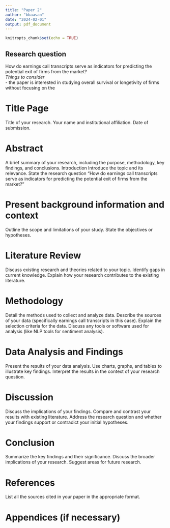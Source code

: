 ```yaml
---
title: "Paper 2"
author: "bbaasan"
date: "2024-02-01"
output: pdf_document
---
```


```r
knitropts_chunk$set(echo = TRUE)
```

## Research question 
How do earnings call transcripts serve as indicators for predicting the potential exit of firms from the market?   
*Things to consider*  
- the paper is interested in studying overall survival or longetivity of firms without focusing on the 


# Title Page
Title of your research.
Your name and institutional affiliation.
Date of submission.

# Abstract
A brief summary of your research, including the purpose, methodology, key findings, and conclusions.
Introduction
Introduce the topic and its relevance.
State the research question "How do earnings call transcripts serve as indicators for predicting the potential exit of firms from the market?"

# Present background information and context
Outline the scope and limitations of your study.
State the objectives or hypotheses.

# Literature Review  
Discuss existing research and theories related to your topic.
Identify gaps in current knowledge.
Explain how your research contributes to the existing literature.

# Methodology  
Detail the methods used to collect and analyze data.
Describe the sources of your data (specifically earnings call transcripts in this case).
Explain the selection criteria for the data.
Discuss any tools or software used for analysis (like NLP tools for sentiment analysis).

# Data Analysis and Findings  
Present the results of your data analysis.
Use charts, graphs, and tables to illustrate key findings.
Interpret the results in the context of your research question.

# Discussion  
Discuss the implications of your findings.
Compare and contrast your results with existing literature.
Address the research question and whether your findings support or contradict your initial hypotheses.

# Conclusion  
Summarize the key findings and their significance.
Discuss the broader implications of your research.
Suggest areas for future research.

# References
List all the sources cited in your paper in the appropriate format.  

# Appendices (if necessary)

